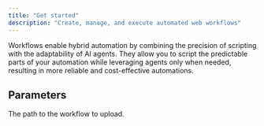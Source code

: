```yaml
---
title: "Get started"
description: "Create, manage, and execute automated web workflows"
---
```


Workflows enable hybrid automation by combining the precision of scripting with the adaptability of AI agents. They allow you to script the predictable parts of your automation while leveraging agents only when needed, resulting in more reliable and cost-effective automations.


<WorkflowsPython />

## Parameters

<ParamField path="workflow_id" type="str | None" default="None">
</ParamField>

<ParamField path="decryption_key" type="str | None" default="None">
</ParamField>

<ParamField path="workflow_path" type="str" required>
  The path to the workflow to upload.
</ParamField>
